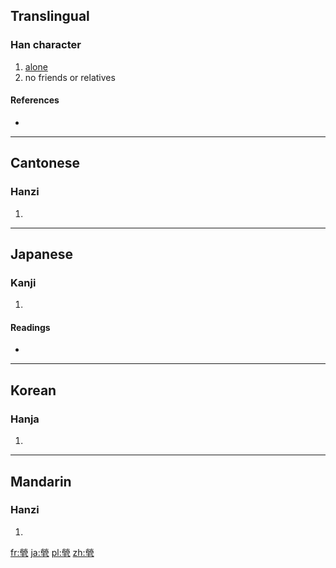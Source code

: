 {{also|茕}}
==Translingual==

===Han character===
{{Han char|rn=86|rad=火|as=09|sn=13|four=9941<sub>7</sub>|canj=火火月弓十 (FFBNJ)}}

# [[alone]]
# no friends or relatives

====References====
* {{Han ref|kx=0677.250|dkj=19217|dj=1088.100|hdz=32219.110|uh=7162|ud=29026|bh=DE72|bd=56946}}

----

==Cantonese==

===Hanzi===
{{yue-hanzi|jyut=|y=king4|sim=茕}}

# {{defn|lang=yue|sort=火09}}

----

==Japanese==

===Kanji===
{{ja-kanji|grade=|rs=火09}}

# {{defn|lang=ja|sort=火09}}

====Readings====
* {{ja-readings|on=[[けい]] (kei)|kun=}}

----

==Korean==

===Hanja===
{{ko-hanja|hangeul=경|eumhun=|rv=gyeong|mr=kyŏng|y=kyeng}}

# {{defn|lang=ko|sort=火09}}

----

==Mandarin==

===Hanzi===
{{cmn-hanzi|sim=茕|pin=[[qióng]] ([[qiong2]])|wg=ch'iung<sup>2</sup>}}

# {{defn|lang=cmn|sort=火09}}

[[fr:煢]]
[[ja:煢]]
[[pl:煢]]
[[zh:煢]]